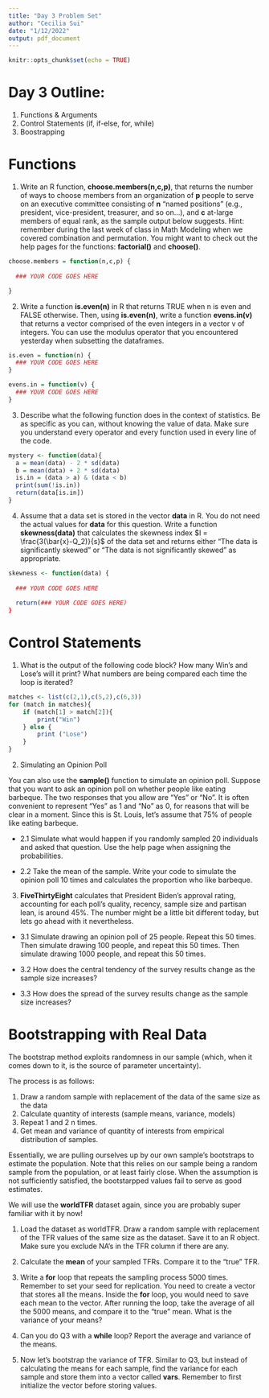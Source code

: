 ```yaml
---
title: "Day 3 Problem Set"
author: "Cecilia Sui"
date: "1/12/2022"
output: pdf_document
---
```


```r
knitr::opts_chunk$set(echo = TRUE)
```

# Day 3 Outline:
1. Functions & Arguments 
2. Control Statements (if, if-else, for, while)
3. Boostrapping


# Functions 

1. Write an R function, **choose.members(n,c,p)**, that returns the number of ways to choose members from an organization of **p** people to serve on an executive committee consisting of **n** "named positions" (e.g., president, vice-president, treasurer, and so on...), and **c** at-large members of equal rank, as the sample output below suggests. Hint: remember during the last week of class in Math Modeling when we covered combination and permutation. You might want to check out the help pages for the functions: **factorial()** and **choose()**.


```r
choose.members = function(n,c,p) {
  
  ### YOUR CODE GOES HERE

}
```


2. Write a function **is.even(n)** in R that returns TRUE when n is even and FALSE otherwise. Then, using **is.even(n)**, write a function **evens.in(v)** that returns a vector comprised of the even integers in a vector v of integers. You can use the modulus operator that you encountered yesterday when subsetting the dataframes. 

```r
is.even = function(n) {
  ### YOUR CODE GOES HERE
}

evens.in = function(v) {
  ### YOUR CODE GOES HERE
}
```

3. Describe what the following function does in the context of statistics. Be as specific as you can, without knowing the value of data. Make sure you understand every operator and every function used in every line of the code.

```r
mystery <- function(data){
  a = mean(data) - 2 * sd(data) 
  b = mean(data) + 2 * sd(data) 
  is.in = (data > a) & (data < b)
  print(sum(!is.in)) 
  return(data[is.in])
}
```


4. Assume that a data set is stored in the vector **data** in R. You do not need the actual values for **data** for this question. Write a function **skewness(data)** that calculates the skewness index $I = \frac{3(\bar{x}-Q_2)}{s}$ of the data set and returns either "The data is significantly skewed" or "The data is not significantly skewed" as appropriate. 

```r
skewness <- function(data) {
  
  ### YOUR CODE GOES HERE
  
  return(### YOUR CODE GOES HERE)
}
```



# Control Statements 

1. What is the output of the following code block? How many Win's and Lose's will it print? What numbers are being compared each time the loop is iterated? 

```r
matches <- list(c(2,1),c(5,2),c(6,3))
for (match in matches){
    if (match[1] > match[2]){
        print("Win")
    } else {
        print ("Lose")
    }
}
```


2. Simulating an Opinion Poll

You can also use the **sample()** function to simulate an opinion poll. Suppose that you want to ask an opinion poll on whether people like eating barbeque. The two responses that you allow are “Yes” or “No”. It is often convenient to represent “Yes” as 1 and “No” as 0, for reasons that will be clear in a moment. Since this is St. Louis, let's assume that 75% of people like eating barbeque. 

* 2.1 Simulate what would happen if you randomly sampled 20 individuals and asked that question. Use the help page when assigning the probabilities. 

* 2.2 Take the mean of the sample. Write your code to simulate the opinion poll 10 times and calculates the proportion who like barbeque. 


3. **FiveThirtyEight** calculates that President Biden's approval rating, accounting for each poll's quality, recency, sample size and partisan lean, is around 45%. The number might be a little bit different today, but lets go ahead with it nevertheless.

* 3.1 Simulate drawing an opinion poll of 25 people. Repeat this 50 times. Then simulate drawing 100 people, and repeat this 50 times. Then simulate drawing 1000 people, and repeat this 50 times.

* 3.2 How does the central tendency of the survey results change as the sample size increases?

* 3.3 How does the spread of the survey results change as the sample size increases?









# Bootstrapping with Real Data

The bootstrap method exploits randomness in our sample (which, when it comes down to it, is the source of parameter uncertainty).

The process is as follows:

1. Draw a random sample with replacement of the data of the same size as the data
2. Calculate quantity of interests (sample means, variance, models)
3. Repeat 1 and 2 n times.
4. Get mean and variance of quantity of interests from empirical distribution of samples.

Essentially, we are pulling ourselves up by our own sample’s bootstraps to estimate the population. Note that this relies on our sample being a random sample from the population, or at least fairly close. When the assumption is not sufficiently satisfied, the bootstarpped values fail to serve as good estimates. 


We will use the **worldTFR** dataset again, since you are probably super familiar with it by now!

1. Load the dataset as worldTFR. Draw a random sample with replacement of the TFR values of the same size as the dataset. Save it to an R object. Make sure you exclude NA's in the TFR column if there are any. 

2. Calculate the **mean** of your sampled TFRs. Compare it to the "true" TFR. 

3. Write a **for** loop that repeats the sampling process 5000 times. Remember to set your seed for replication. You need to create a vector that stores all the means. Inside the **for** loop, you would need to save each mean to the vector. After running the loop, take the average of all the 5000 means, and compare it to the "true" mean. What is the variance of your means? 

4. Can you do Q3 with a **while** loop? Report the average and variance of the means. 

5. Now let's bootstrap the variance of TFR. Similar to Q3, but instead of calculating the means for each sample, find the variance for each sample and store them into a vector called **vars**. Remember to first initialize the vector before storing values. 



